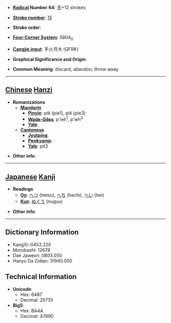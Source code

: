 * '''[[Wiktionary:Chinese radical index| Radical]] Number 64''': [[Wiktionary:Chinese radical index 手|手]]+12 strokes

* '''[[Wiktionary:Chinese total strokes index|Stroke number]]''': [[Wiktionary:Chinese total strokes index 15|15]]

* '''Stroke order''': 

* '''[[Wiktionary:Chinese four corner index|Four-Corner System]]''': 5804<sub>0</sub>

* '''[[Wiktionary:Chinese Cangjie index|Cangjie input]]''': 手火月大 (QFBK)

* '''Graphical Significance and Origin''': 

* '''Common Meaning''': discard, abandon, throw away

----

== [[Chinese]] [[Hanzi]] ==

* '''Romanizations'''
** '''[[Mandarin]]'''
*** '''[[Pinyin]]''': piē (pie1), piě (pie3)
*** '''[[Wade-Giles]]''': p'ieh<sup>1</sup>, p'ieh<sup>3</sup>
*** '''[[Yale]]''': 
** '''[[Cantonese]]'''
*** '''[[Jyutping]]''':
*** '''[[Penkyamp]]''': 
*** '''[[Yale]]''': pit3

* '''Other info''': 

----

== [[Japanese]] [[Kanji]] ==

* '''Readings'''
** '''[[On]]''': [[へつ]] (hetsu), [[へち]] (hechi), [[へい]] (hei)
** '''[[Kun]]''': [[ぬぐう]] (nuguu)

* '''Other info''':  

----

== Dictionary Information ==

* KangXi: 0453.220
* Morobashi: 12678
* Dae Jaweon: 0803.050
* Hanyu Da Zidian: 31945.050

== Technical Information ==

* '''Unicode''':
** Hex: 6487
** Decimal: 25735
* '''Big5''':
** Hex: BA4A
** Decimal: 47690